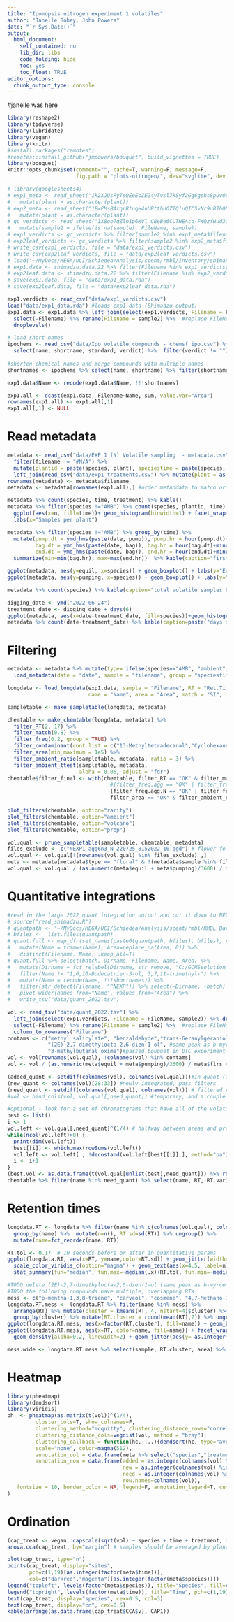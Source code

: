 ```yaml
---
title: "Ipomopsis nitrogen experiment 1 volatiles"
author: "Janelle Bohey, John Powers"
date: "`r Sys.Date()`"
output: 
  html_document:
    self_contained: no
    lib_dir: libs
    code_folding: hide
    toc: yes
    toc_float: TRUE 
editor_options: 
  chunk_output_type: console
---
```

<style type="text/css">
.main-container { max-width: 1000px; margin-left: 0; margin-right: auto; }
img{ max-width:200%; height: auto; }
td, th { padding : 6px }
</style>
#janelle was here
```r
library(reshape2)
library(tidyverse)
library(lubridate)
library(vegan)
library(knitr)
#install.packages("remotes")
#remotes::install_github("jmpowers/bouquet", build_vignettes = TRUE)
library(bouquet)
knitr::opts_chunk$set(comment="", cache=T, warning=F, message=F, 
                      fig.path = "plots-nitrogen/", dev="svglite", dev.args=list(fix_text_size=FALSE), fig.height=8, fig.width=10)
```

```r
# library(googlesheets4)
# exp1_meta <- read_sheet("1k2XJUsRyTsQEeEoZE24yTvsl7kSyf2Gg6gehs8pUvOo", sheet="metadata", guess_max=200) %>% 
#   mutate(plant = as.character(plant))
# exp2_meta <- read_sheet("1EwPMsBAxqrRtuqH4uUBtthUOZlQluQICSvNr9u87h0E", sheet="metadata", guess_max=200) %>% 
#   mutate(plant = as.character(plant))
# gc_verdicts <- read_sheet("1X8oo7qZlo1p6MVl_CBeBe6CUTHEAcd-FWQzfHud3Qws", sheet = "2022gc220929") %>% 
#   mutate(sample2 = ifelse(is.na(sample), FileName, sample))
# exp1_verdicts <- gc_verdicts %>% filter(sample2 %in% exp1_meta$filename)
# exp2leaf_verdicts <- gc_verdicts %>% filter(sample2 %in% exp2_meta$filename)
# write_csv(exp1_verdicts, file = "data/exp1_verdicts.csv")
# write_csv(exp2leaf_verdicts, file = "data/exp2leaf_verdicts.csv")
# load("~/MyDocs/MEGA/UCI/Schiedea/Analysis/scent/rmbl/Inventory/shimadzu_data_22.rda")
# exp1.data <- shimadzu.data.22 %>% filter(Filename %in% exp1_verdicts$FileName)
# exp2leaf.data <- shimadzu.data.22 %>% filter(Filename %in% exp2_verdicts$FileName)
# save(exp1.data, file = "data/exp1_data.rda")
# save(exp2leaf.data, file = "data/exp2leaf_data.rda")

exp1.verdicts <- read_csv("data/exp1_verdicts.csv")
load("data/exp1_data.rda") #loads exp1.data (Shimadzu output)
exp1.data <- exp1.data %>% left_join(select(exp1.verdicts, Filename = FileName, sample2)) %>% 
  select(-Filename) %>% rename(Filename = sample2) %>%  #replace FileName with the sample2 it holds (accounts for skips)
  droplevels()

# load short names
ipochems <- read_csv("data/Ipo volatile compounds - chemsf_ipo.csv") %>% 
  select(name, shortname, standard, verdict) %>%  filter(verdict != "")
            
#shorten chemical names and merge compounds with multiple names
shortnames <- ipochems %>% select(name, shortname) %>% filter(shortname!="") %>% deframe()

exp1.data$Name <- recode(exp1.data$Name, !!!shortnames)

exp1.all <- dcast(exp1.data, Filename~Name, sum, value.var="Area")
rownames(exp1.all) <- exp1.all[,1]
exp1.all[,1] <- NULL
```

# Read metadata

```r
metadata <- read_csv("data/EXP 1 (N) Volatile sampling  - metadata.csv") %>% 
  filter(filename != "#N/A") %>% 
  mutate(plantid = paste(species, plant), speciestime = paste(species, time, sep=".")) %>% 
  left_join(read_csv("data/exp1_treatments.csv") %>% mutate(plant = as.character(plant)))
rownames(metadata) <- metadata$filename
metadata <- metadata[rownames(exp1.all),] #order metaddata to match order of data

metadata %>% count(species, time, treatment) %>% kable()
metadata %>% filter(species !="AMB") %>% count(species, plantid, time) %>% 
  ggplot(aes(x=n, fill=time))+ geom_histogram(binwidth=1) + facet_wrap(vars(time), ncol=1)+
  labs(x="Samples per plant") 

metadata %>% filter(species !="AMB") %>% group_by(time) %>% 
  mutate(pump.dt = ymd_hms(paste(date, pump)), pump.hr = hour(pump.dt)+minute(pump.dt)/60,
         bag.dt = ymd_hms(paste(date, bag)), bag.hr = hour(bag.dt)+minute(bag.dt)/60,
         end.dt = ymd_hms(paste(date, bag)), end.hr = hour(end.dt)+minute(end.dt)/60) %>% 
  summarize(min=min(bag.hr), max=max(end.hr))  %>% kable(caption="first bag time, last ending time, in hr", digits=2)

ggplot(metadata, aes(y=equil, x=species)) + geom_boxplot() + labs(y="Equilibration duration")
ggplot(metadata, aes(y=pumping, x=species)) + geom_boxplot() + labs(y="Pumping duration")

metadata %>% count(species) %>% kable(caption="total volatile samples by species")

digging_date <- ymd("2022-06-24")
treatment_date <- digging_date + days(6)
ggplot(metadata, aes(x=date-treatment_date, fill=species))+geom_histogram(binwidth=1)
metadata %>% count(date-treatment_date) %>% kable(caption=paste("days since treatments began on", treatment_date))
```

# Filtering

```r
metadata <- metadata %>% mutate(type= ifelse(species=="AMB", "ambient","floral")) %>% rename(trap=sample) %>% as.data.frame() %>% 
  load_metadata(date = "date", sample = "filename", group = "speciestime", type = "type") #combine species and time (previously separate)

longdata <- load_longdata(exp1.data, sample = "Filename", RT = "Ret.Time", 
                          name = "Name", area = "Area", match = "SI", maxmatch=100)

sampletable <- make_sampletable(longdata, metadata)

chemtable <- make_chemtable(longdata, metadata) %>% 
  filter_RT(2, 17) %>% 
  filter_match(0.8) %>% 
  filter_freq(0.2, group = TRUE) %>% 
  filter_contaminant(cont.list = c("13-Methyltetradecanal","Cyclohexane, 1,1-dimethyl-2-propyl-","2-hexyldecan-1-ol","Tridecane, 3-methylene-")) %>% 
  filter_area(min_maximum = 1e5) %>%
  filter_ambient_ratio(sampletable, metadata, ratio = 3) %>% 
  filter_ambient_ttest(sampletable, metadata, 
                       alpha = 0.05, adjust = "fdr") 
chemtable$filter_final <- with(chemtable, filter_RT == "OK" & filter_match =="OK" & 
                                 #(filter_freq.agg == "OK" | filter_freq.ten == "OK" | filter_freq.D == "OK" | filter_freq.N == "OK") &
                                 (filter_freq.agg.N == "OK" | filter_freq.ten.N == "OK" | filter_freq.agg.D == "OK" | filter_freq.ten.D == "OK") &
                                 filter_area == "OK" & filter_ambient_ratio == "OK" & filter_ambient_ttest == "OK" & filter_contaminant == "OK")

plot_filters(chemtable, option="rarity")
plot_filters(chemtable, option="ambient")
plot_filters(chemtable, option="volcano")
plot_filters(chemtable, option="prop")

vol.qual <- prune_sampletable(sampletable, chemtable, metadata)
files_exclude <- c("NEXP1_agg6n3_N_220725_8152022_10.qgd") # flower fell off
vol.qual <- vol.qual[!(rownames(vol.qual) %in% files_exclude) ,]
meta <- metadata[metadata$type == "floral" & !(metadata$sample %in% files_exclude),] %>% droplevels()
vol.qual <- vol.qual / (as.numeric(meta$equil + meta$pumping)/3600) / meta$flrs #0.5 hr of equilibration plus 0.25 hr pumping, one flower
```

# Quantitative integrations

```r
#read in the large 2022 quant integration output and cut it down to NEXP chromatograms
# source("read_shimadzu.R")
# quantpath <- "~/MyDocs/MEGA/UCI/Schiedea/Analysis/scent/rmbl/RMBL Batches/quant_round3/"
# bfiles <-  list.files(quantpath)
# quant.full <- map_dfr(set_names(paste0(quantpath, bfiles), bfiles), read.shimadzu.quant, .id="batch") %>%
#   mutate(Name = trimws(Name), Area=replace_na(Area, 0)) %>%
#   distinct(Filename, Name, .keep_all=T)
# quant.full %>% select(batch, Dirname, Filename, Name, Area) %>% 
#   mutate(Dirname = fct_relabel(Dirname, str_remove, "C:/GCMSsolution/Data/Project1_190815/")) %>% 
#   filter(Name != "1,6,10-Dodecatrien-3-ol, 3,7,11-trimethyl-") %>% 
#   mutate(Name = recode(Name, !!!shortnames)) %>% 
#   filter(str_detect(Filename, "^NEXP")) %>% select(-Dirname, -batch) %>%
#   pivot_wider(names_from="Name", values_from="Area") %>%
#   write_tsv("data/quant_2022.tsv")

vol <- read_tsv("data/quant_2022.tsv") %>%  
  left_join(select(exp1.verdicts, Filename = FileName, sample2)) %>% drop_na(sample2) %>% 
  select(-Filename) %>% rename(Filename = sample2) %>%  #replace FileName with the sample2 it holds (accounts for skips)
  column_to_rownames("Filename")
contams <- c("methyl salicylate", "benzaldehyde","trans-Geranylgeraniol","Decanal", "D-limonene", "Nonanoic acid", "caprolactam",
             "(2E)-2,7-dimethylocta-2,6-dien-1-ol", #same peak as b-myrcene
             "3-methylbutanal oxime")#passed bouquet in OTC experiment but rare here
vol <- vol[rownames(vol.qual), !colnames(vol) %in% contams]
vol <- vol / (as.numeric(meta$equil + meta$pumping)/3600) / meta$flrs #0.5 hr of equilibration plus 0.25 hr pumping, one flower

(added_quant <- setdiff(colnames(vol), colnames(vol.qual)))#in quant (from temp experiment) but do not pass filters in this dataset
(new_quant <- colnames(vol)[28:33]) #newly integrated, pass filters
(need_quant <- setdiff(colnames(vol.qual), colnames(vol))) # filtered volatiles that need quant integration. 
#vol <- bind_cols(vol, vol.qual[,need_quant]) #temporary, add a couple volatiles that don't have quant integrations yet (currently not on same scale!)
```

```r
#optional - look for a set of chromatograms that have all of the volatiles needed to set up Shimadzu quantitative integrations
best <- list()
i <- 1
vol.left <- vol.qual[,need_quant]^(1/4) # halfway between areas and presence-absence
while(ncol(vol.left)>0) {
  print(dim(vol.left))
  best[[i]] <- which.max(rowSums(vol.left))
  vol.left <- vol.left[ , !decostand(vol.left[best[[i]],], method="pa"), drop=FALSE]
  i <- i+1
}
(best.vol <- as.data.frame(t(vol.qual[unlist(best),need_quant])) %>% rownames_to_column("name"))
chemtable %>% filter(name %in% need_quant) %>% select(name, RT, RT.var) %>% arrange(RT)
```

# Retention times

```r
longdata.RT <- longdata %>% filter(name %in% c(colnames(vol.qual), colnames(vol))) %>% 
  group_by(name) %>%  mutate(n=n(), RT.sd=sd(RT)) %>% ungroup() %>% 
  mutate(name=fct_reorder(name, RT))

RT.tol <- 0.17  # 10 seconds before or after in quantitative params
ggplot(longdata.RT, aes(x=RT, y=name,color=RT.sd)) + geom_jitter(width=0, height=0.4, size=1) + 
  scale_color_viridis_c(option="magma") + geom_text(aes(x=4.5, label=n)) +
  stat_summary(fun="median", fun.max=~median(.x)+RT.tol, fun.min=~median(.x)-RT.tol, geom="pointrange", color="magenta", size=0.5, shape=15)

#TODO delete (2E)-2,7-dimethylocta-2,6-dien-1-ol (same peak as b-myrcene) from quant integrations
#TODO the following compounds have multiple, overlapping RTs
mess <- c("p-mentha-1,3,8-triene", "carveol", "cosmene", "4,7-Methano-1H-indene, 2,4,5,6,7,7a-hexahydro-")
longdata.RT.mess <- longdata.RT %>% filter(name %in% mess) %>% 
  arrange(RT) %>% mutate(cluster = kmeans(RT, 4, nstart=4)$cluster) %>% 
  group_by(cluster) %>% mutate(RT.cluster = round(mean(RT),2)) %>% ungroup()
ggplot(longdata.RT.mess, aes(x=factor(RT.cluster), fill=name)) + geom_bar()
ggplot(longdata.RT.mess, aes(x=RT, color=name, fill=name)) + facet_wrap(vars(RT.cluster), scales="free_x") + theme_minimal() +
  geom_density(alpha=0.2, linewidth=2) + geom_jitter(aes(y=-as.integer(factor(name))*10), width=0.0002, height=4)

mess.wide <- longdata.RT.mess %>% select(sample, RT.cluster, area) %>% pivot_wider(names_from = RT.cluster, values_from=area, values_fn=sum, values_fill=0)
```

# Heatmap

```r
library(pheatmap)
library(dendsort)
library(viridis)
ph  <- pheatmap(as.matrix(t(vol))^(1/4), 
         cluster_cols=T, show_colnames=F,
         clustering_method="mcquitty", clustering_distance_rows="correlation",
         clustering_distance_cols=vegdist(vol, method = "bray"),
         clustering_callback = function(hc, ...){dendsort(hc, type="average")},
         scale="none", color=magma(512),
         annotation_col = data.frame(meta %>% select("species","treatment","time"), row.names=rownames(vol)),
         annotation_row = data.frame(added = as.integer(colnames(vol) %in% added_quant), 
                                     new = as.integer(colnames(vol) %in% new_quant),
                                     need = as.integer(colnames(vol) %in% need_quant),
                                     row.names=colnames(vol)),
   fontsize = 10, border_color = NA, legend=F, annotation_legend=T, cutree_rows=6
)
```

# Ordination

```r
(cap_treat <- vegan::capscale(sqrt(vol) ~ species + time + treatment, data=meta))
anova.cca(cap_treat, by="margin") # samples should be averaged by plant first

plot(cap_treat, type="n")
points(cap_treat, display="sites", 
       pch=c(1,19)[as.integer(factor(meta$time))],
       col=c("darkred","magenta")[as.integer(factor(meta$species))])
legend("topleft", levels(factor(meta$species)), title="Species", fill=c("darkred","magenta"))
legend("topright", levels(factor(meta$time)), title="Time", pch=c(1,19))
text(cap_treat, display="species", cex=0.5, col=3)
text(cap_treat, display="cn", cex=0.5)
kable(arrange(as.data.frame(cap_treat$CCA$v), CAP1)) 
```
